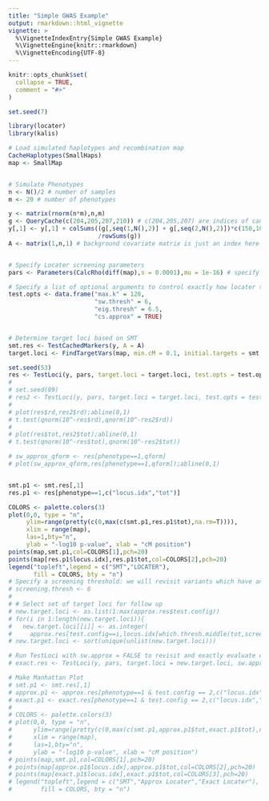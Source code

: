 ```yaml
---
title: "Simple GWAS Example"
output: rmarkdown::html_vignette
vignette: >
  %\VignetteIndexEntry{Simple GWAS Example}
  %\VignetteEngine{knitr::rmarkdown}
  %\VignetteEncoding{UTF-8}
---
```


```r
knitr::opts_chunk$set(
  collapse = TRUE,
  comment = "#>"
)
```

```r
set.seed(7)

library(locater)
library(kalis)

# Load simulated haplotypes and recombination map
CacheHaplotypes(SmallHaps)
map <- SmallMap


# Simulate Phenotypes
n <- N()/2 # number of samples
m <- 20 # number of phenotypes

y <- matrix(rnorm(n*m),n,m)
g <- QueryCache(c(204,205,207,210)) # c(204,205,207) are indices of causal loci
y[,1] <- y[,1] + colSums((g[,seq(1,N(),2)] + g[,seq(2,N(),2)])*c(150,10,30,100)#c(150,8,20)
                         /rowSums(g))
A <- matrix(1,n,1) # background covariate matrix is just an index here


# Specify Locater screening parameters 
pars <- Parameters(CalcRho(diff(map),s = 0.0001),mu = 1e-16) # specify HMM parameters

# Specify a list of optional arguments to control exactly how locater tests each position. If more than one combination of testing parameters is desired, a data.frame with multiple rows can be given and locater will efficiently evaluate all testing options.
test.opts <- data.frame("max.k" = 128,
                        "sw.thresh" = 6,
                        "eig.thresh" = 6.5,
                        "cs.approx" = TRUE)


# Determine target loci based on SMT
smt.res <- TestCachedMarkers(y, A = A)
target.loci <- FindTargetVars(map, min.cM = 0.1, initial.targets = smt.res, smt.thresh = 3)

set.seed(53)
res <- TestLoci(y, pars, target.loci = target.loci, test.opts = test.opts, verbose = TRUE)
# 
# set.seed(89)
# res2 <- TestLoci(y, pars, target.loci = target.loci, test.opts = test.opts, verbose = TRUE)
# 
# plot(res$rd,res2$rd);abline(0,1)
# t.test(qnorm(10^-res$rd),qnorm(10^-res2$rd))
# 
# plot(res$tot,res2$tot);abline(0,1)
# t.test(qnorm(10^-res$tot),qnorm(10^-res2$tot))

# sw_approx_qform <- res[phenotype==1,qform]
# plot(sw_approx_qform,res[phenotype==1,qform]);abline(0,1)


smt.p1 <- smt.res[,1]
res.p1 <- res[phenotype==1,c("locus.idx","tot")]

COLORS <- palette.colors(3)
plot(0,0, type = "n", 
     ylim=range(pretty(c(0,max(c(smt.p1,res.p1$tot),na.rm=T)))),
     xlim = range(map),
     las=1,bty="n",
     ylab = "-log10 p-value", xlab = "cM position")
points(map,smt.p1,col=COLORS[1],pch=20)
points(map[res.p1$locus.idx],res.p1$tot,col=COLORS[2],pch=20)
legend("topleft",legend = c("SMT","LOCATER"),
       fill = COLORS, bty = "n")
# Specify a screening threshold: we will revisit variants which have an approximate -log10 p-value greater than screening.thresh
# screening.thresh <- 6
# 
# # Select set of target loci for follow up
# new.target.loci <- as.list(1:max(approx.res$test.config))
# for(i in 1:length(new.target.loci)){
#   new.target.loci[[i]] <- as.integer(
#     approx.res[test.config==i,locus.idx[which.thresh.middle(tot,screening.thresh)],phenotype]$V1)}
# new.target.loci <- sort(unique(unlist(new.target.loci)))

# Run TestLoci with sw.approx = FALSE to revisit and exactly evaluate candidate loci
# exact.res <- TestLoci(y, pars, target.loci = new.target.loci, sw.approx = FALSE, test.opts = test.opts, verbose = TRUE)

# Make Manhattan Plot
# smt.p1 <- smt.res[,1]
# approx.p1 <- approx.res[phenotype==1 & test.config == 2,c("locus.idx","tot")]
# exact.p1 <- exact.res[phenotype==1 & test.config == 2,c("locus.idx","tot")]
# 
# COLORS <- palette.colors(3)
# plot(0,0, type = "n", 
#      ylim=range(pretty(c(0,max(c(smt.p1,approx.p1$tot,exact.p1$tot),na.rm=T)))),
#      xlim = range(map),
#      las=1,bty="n",
#      ylab = "-log10 p-value", xlab = "cM position")
# points(map,smt.p1,col=COLORS[1],pch=20)
# points(map[approx.p1$locus.idx],approx.p1$tot,col=COLORS[2],pch=20)
# points(map[exact.p1$locus.idx],exact.p1$tot,col=COLORS[3],pch=20)
# legend("topleft",legend = c("SMT","Approx Locater","Exact Locater"),
#        fill = COLORS, bty = "n")


```
